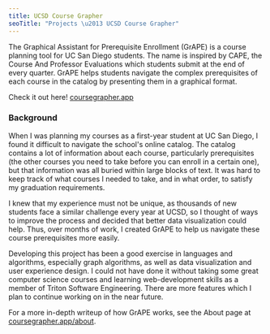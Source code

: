 ```yaml
---
title: UCSD Course Grapher
seoTitle: "Projects \u2013 UCSD Course Grapher"
---
```



The Graphical Assistant for Prerequisite Enrollment (GrAPE) is a course planning tool for UC San Diego students. The name is inspired by CAPE, the Course And Professor Evaluations which students submit at the end of every quarter. GrAPE helps students navigate the complex prerequisites of each course in the catalog by presenting them in a graphical format.

Check it out here! [coursegrapher.app](https://coursegrapher.app)

<ImageCarousel>
  <AppScreenshotImage
    source="/images/course-grapher/home.png"
    width={550}
    height={300}
    alt="Home page"
  />
  <AppScreenshotImage
    source="/images/course-grapher/graph.png"
    width={606}
    height={300}
    alt="Graph of the prerequisites of CSE 100"
  />
  <AppScreenshotImage
    source="/images/course-grapher/search.png"
    width={550}
    height={300}
    alt="Search page"
  />
</ImageCarousel>

### Background

When I was planning my courses as a first-year student at UC San Diego, I found it difficult to navigate the school's online catalog. The catalog contains a lot of information about each course, particularly prerequisites (the other courses you need to take before you can enroll in a certain one), but that information was all buried within large blocks of text. It was hard to keep track of what courses I needed to take, and in what order, to satisfy my graduation requirements.

I knew that my experience must not be unique, as thousands of new students face a similar challenge every year at UCSD, so I thought of ways to improve the process and decided that better data visualization could help. Thus, over months of work, I created GrAPE to help us navigate these course prerequisites more easily.

Developing this project has been a good exercise in languages and algorithms, especially graph algorithms, as well as data visualization and user experience design. I could not have done it without taking some great computer science courses and learning web-development skills as a member of Triton Software Engineering. There are more features which I plan to continue working on in the near future.

For a more in-depth writeup of how GrAPE works, see the About page at [coursegrapher.app/about](https://coursegrapher.app/about).
